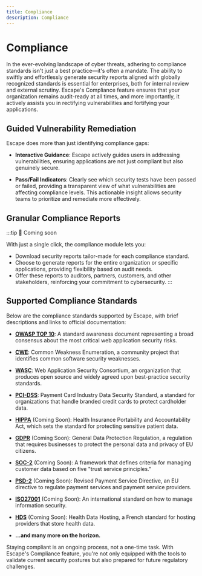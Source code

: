 ```yaml
---
title: Compliance
description: Compliance
---
```



# Compliance

In the ever-evolving landscape of cyber threats, adhering to compliance standards isn't just a best practice—it's often a mandate. The ability to swiftly and effortlessly generate security reports aligned with globally recognized standards is essential for enterprises, both for internal review and external scrutiny. Escape's Compliance feature ensures that your organization remains audit-ready at all times, and more importantly, it actively assists you in rectifying vulnerabilities and fortifying your applications.


## Guided Vulnerability Remediation

Escape does more than just identifying compliance gaps:

- **Interactive Guidance**: Escape actively guides users in addressing vulnerabilities, ensuring applications are not just compliant but also genuinely secure.
  
- **Pass/Fail Indicators**: Clearly see which security tests have been passed or failed, providing a transparent view of what vulnerabilities are affecting compliance levels. This actionable insight allows security teams to prioritize and remediate more effectively.


## Granular Compliance Reports

:::tip 🌱 Coming soon

With just a single click, the compliance module lets you:

- Download security reports tailor-made for each compliance standard.
- Choose to generate reports for the entire organization or specific applications, providing flexibility based on audit needs.
- Offer these reports to auditors, partners, customers, and other stakeholders, reinforcing your commitment to cybersecurity.
:::




## Supported Compliance Standards

Below are the compliance standards supported by Escape, with brief descriptions and links to official documentation:

- [**OWASP TOP 10**]((https://owasp.org/www-project-top-ten/)): A standard awareness document representing a broad consensus about the most critical web application security risks.
  
- [**CWE**](https://cwe.mitre.org/): Common Weakness Enumeration, a community project that identifies common software security weaknesses.
  
- [**WASC**](http://www.webappsec.org/): Web Application Security Consortium, an organization that produces open source and widely agreed upon best-practice security standards.

- [**PCI-DSS**](https://www.pcisecuritystandards.org/pci_security/): Payment Card Industry Data Security Standard, a standard for organizations that handle branded credit cards to protect cardholder data.
  
- [**HIPPA**](https://www.hhs.gov/hipaa/) (Coming Soon): Health Insurance Portability and Accountability Act, which sets the standard for protecting sensitive patient data.
  
- [**GDPR**](https://eur-lex.europa.eu/eli/reg/2016/679/oj) (Coming Soon): General Data Protection Regulation, a regulation that requires businesses to protect the personal data and privacy of EU citizens.
  
- [**SOC-2**](https://www.aicpa.org/interestareas/frc/assuranceadvisoryservices/aicpasoc2report.html) (Coming Soon): A framework that defines criteria for managing customer data based on five "trust service principles."
  
- [**PSD-2**](https://ec.europa.eu/info/law/payment-services-psd-2-directive-eu-2015-2366_en) (Coming Soon): Revised Payment Service Directive, an EU directive to regulate payment services and payment service providers.
  
- [**ISO27001**](https://www.iso.org/isoiec-27001-information-security.html) (Coming Soon): An international standard on how to manage information security.
  
- [**HDS**](https://esante.gouv.fr/en/actors/digital-health/hosting-health-data) (Coming Soon): Health Data Hosting, a French standard for hosting providers that store health data.
  
- **...and many more on the horizon.**

Staying compliant is an ongoing process, not a one-time task. With Escape's Compliance feature, you're not only equipped with the tools to validate current security postures but also prepared for future regulatory challenges.
